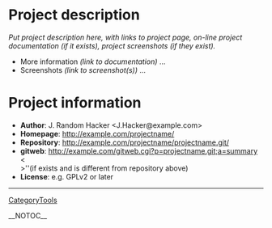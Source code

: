 = Project description =

<i>Put project description here, with links to project page, on-line project documentation (if it exists), project screenshots (if they exist).</i>

* More information <i>(link to documentation)</i> ...
* Screenshots <i>(link to screenshot(s))</i> ...

= Project information =

* <b>Author</b>: J. Random Hacker <J.Hacker@example.com>
* <b>Homepage</b>: http://example.com/projectname/
* <b>Repository</b>: http://example.com/projectname/projectname.git/
* <b>gitweb</b>: http://example.com/gitweb.cgi?p=projectname.git;a=summary <<BR>>''(if exists and is different from repository above)
* <b>License</b>: e.g. GPLv2 or later

----
[[CategoryTools]]

__NOTOC__